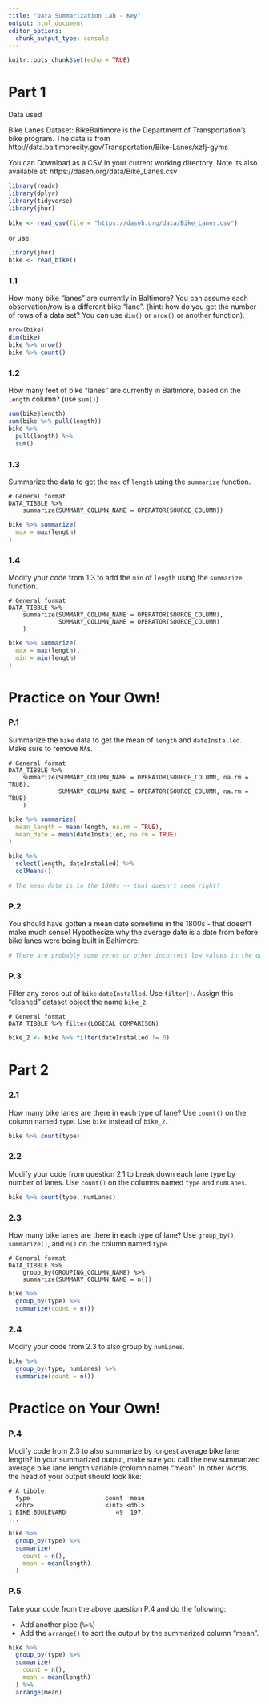 ```yaml
---
title: "Data Summarization Lab - Key"
output: html_document
editor_options: 
  chunk_output_type: console
---
```


```r
knitr::opts_chunk$set(echo = TRUE)
```

# Part 1

Data used

Bike Lanes Dataset: BikeBaltimore is the Department of Transportation's bike program. 
The data is from http://data.baltimorecity.gov/Transportation/Bike-Lanes/xzfj-gyms

You can Download as a CSV in your current working directory.  Note its also available at: 	https://daseh.org/data/Bike_Lanes.csv 

```r
library(readr)
library(dplyr)
library(tidyverse)
library(jhur)

bike <- read_csv(file = "https://daseh.org/data/Bike_Lanes.csv")
```

or use 

```r
library(jhur)
bike <- read_bike()
```

### 1.1 

How many bike "lanes" are currently in Baltimore?  You can assume each observation/row is a different bike "lane".  (hint: how do you get the number of rows of a data set? You can use `dim()` or `nrow()` or another function).

```r
nrow(bike)
dim(bike)
bike %>% nrow()
bike %>% count()
```

### 1.2

How many feet of bike "lanes" are currently in Baltimore, based on the `length` column? (use `sum()`)

```r
sum(bike$length)
sum(bike %>% pull(length))
bike %>%
  pull(length) %>%
  sum()
```

### 1.3

Summarize the data to get the `max` of `length` using the `summarize` function.

```
# General format 
DATA_TIBBLE %>% 
    summarize(SUMMARY_COLUMN_NAME = OPERATOR(SOURCE_COLUMN))
```

```r
bike %>% summarize(
  max = max(length)
)
```

### 1.4

Modify your code from 1.3 to add the `min` of `length` using the `summarize` function.

```
# General format 
DATA_TIBBLE %>% 
    summarize(SUMMARY_COLUMN_NAME = OPERATOR(SOURCE_COLUMN),
              SUMMARY_COLUMN_NAME = OPERATOR(SOURCE_COLUMN)
    )
```

```r
bike %>% summarize(
  max = max(length),
  min = min(length)
)
```


# Practice on Your Own!

### P.1

Summarize the `bike` data to get the mean of `length` and `dateInstalled`. Make sure to remove `NA`s.

```
# General format 
DATA_TIBBLE %>% 
    summarize(SUMMARY_COLUMN_NAME = OPERATOR(SOURCE_COLUMN, na.rm = TRUE),
              SUMMARY_COLUMN_NAME = OPERATOR(SOURCE_COLUMN, na.rm = TRUE)
    )
```

```r
bike %>% summarize(
  mean_length = mean(length, na.rm = TRUE),
  mean_date = mean(dateInstalled, na.rm = TRUE)
)

bike %>%
  select(length, dateInstalled) %>%
  colMeans()

# The mean date is in the 1800s -- that doesn't seem right!
```

### P.2

You should have gotten a mean date sometime in the 1800s - that doesn't make much sense! Hypothesize why the average date is a date from before bike lanes were being built in Baltimore.

```r
# There are probably some zeros or other incorrect low values in the data.
```

### P.3

Filter any zeros out of `bike` `dateInstalled`. Use `filter()`. Assign this "cleaned" dataset object the name `bike_2`.

```
# General format 
DATA_TIBBLE %>% filter(LOGICAL_COMPARISON)
```

```r
bike_2 <- bike %>% filter(dateInstalled != 0)
```


# Part 2

### 2.1

How many bike lanes are there in each type of lane? Use `count()` on the column named `type`. Use `bike` instead of `bike_2`.

```r
bike %>% count(type)
```

### 2.2

Modify your code from question 2.1 to break down each lane type by number of lanes. Use `count()` on the columns named `type` and `numLanes`.

```r
bike %>% count(type, numLanes)
```

### 2.3

How many bike lanes are there in each type of lane? Use `group_by()`, `summarize()`, and `n()` on the column named `type`.

```
# General format 
DATA_TIBBLE %>% 
    group_by(GROUPING_COLUMN_NAME) %>% 
    summarize(SUMMARY_COLUMN_NAME = n())
```

```r
bike %>%
  group_by(type) %>%
  summarize(count = n())
```

### 2.4

Modify your code from 2.3 to also group by `numLanes`.

```r
bike %>%
  group_by(type, numLanes) %>%
  summarize(count = n())
```


# Practice on Your Own!

### P.4

Modify code from 2.3 to also summarize by longest average bike lane length? In your summarized output, make sure you call the new summarized average bike lane length variable (column name) "mean". In other words, the head of your output should look like:

```
# A tibble: 
  type                     count  mean
  <chr>                    <int> <dbl>
1 BIKE BOULEVARD              49  197.
...
```

```r
bike %>%
  group_by(type) %>%
  summarize(
    count = n(),
    mean = mean(length)
  )
```

### P.5

Take your code from the above question P.4 and do the following:

- Add another pipe (`%>%`)
- Add the `arrange()` to sort the output by the summarized column "mean".

```r
bike %>%
  group_by(type) %>%
  summarize(
    count = n(),
    mean = mean(length)
  ) %>%
  arrange(mean)
```
